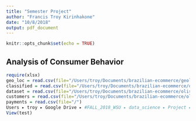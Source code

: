 ```yaml
---
title: "Semester Project"
author: "Francis Troy Kirinhakone"
date: "10/8/2018"
output: pdf_document
---
```


```r
knitr::opts_chunk$set(echo = TRUE)
```

## Analysis of Consumer Behavior

```r
require(xlsx)
geo_loc = read.csv(file="/Users/troy/Documents/brazilian-ecommerce/geolocation_olist_public_dataset.csv")
classified = read.csv(file="/Users/troy/Documents/brazilian-ecommerce/olist_classified_public_dataset.csv")
dataset = read.csv(file="/Users/troy/Documents/brazilian-ecommerce/olist_public_dataset_v2.csv")
customers = read.csv(file="/Users/troy/Documents/brazilian-ecommerce/olist_public_dataset_v2_customers.csv")
payments = read.csv(file="/")
Users⁩ ▸ ⁨troy⁩ ▸ ⁨Google Drive⁩ ▸ ⁨#FALL_2018_WSU⁩ ▸ ⁨data_science⁩ ▸ ⁨Project⁩ ▸ ⁨brazilian-ecommerce⁩
View(test)
```

